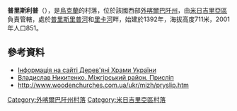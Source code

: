 {{coord|48|41|34|N|23|31|46|E|scale:100000|display=title}}

'''普里斯利普'''（{{lang-uk|Присліп}}），是[[烏克蘭|烏克蘭]]的村落，位於該國西部[[外喀爾巴阡州|外喀爾巴阡州]]，由[[米日吉里亞區|米日吉里亞區]]負責管轄，處於[[普里斯里普河|普里斯里普河]]和[[里卡河_(蒂薩河支流)|里卡河]]畔，始建於1392年，海拔高度711米，2001年人口851。

==參考資料==
* [http://www.derev.org.ua/zakarp/pryslip.htm Інформація на сайті Дерев'яні Храми України] {{Wayback|url=http://www.derev.org.ua/zakarp/pryslip.htm |date=20200220071927 }}
* [http://vlad-hunrider.livejournal.com/401963.html Владислав Никитенко. Міжгірський район. Присліп]
* http://www.woodenchurches.com.ua/ukr/mizh/pryslip.htm{{dead link|date=2018年3月 |bot=InternetArchiveBot |fix-attempted=yes }}

{{DEFAULTSORT:Присліп}}

[[Category:外喀爾巴阡州村落|Category:外喀爾巴阡州村落]]
[[Category:米日吉里亞區村落|Category:米日吉里亞區村落]]


{{Zakarpattia-geo-stub}}